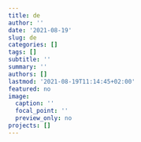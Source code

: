 ```yaml
---
title: de
author: ''
date: '2021-08-19'
slug: de
categories: []
tags: []
subtitle: ''
summary: ''
authors: []
lastmod: '2021-08-19T11:14:45+02:00'
featured: no
image:
  caption: ''
  focal_point: ''
  preview_only: no
projects: []
---
```

